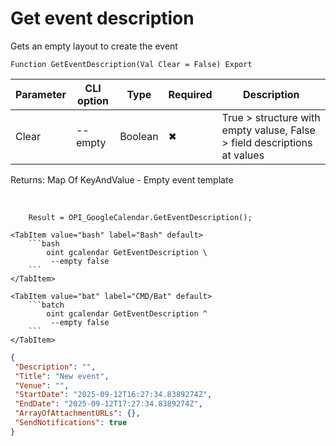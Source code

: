 ﻿---
sidebar_position: 1
description: Get event description and other functions to work with Google Calendar in the Open Integration Package, a free open-source integration library for 1C:Enterprise 8, OneScript and CLI
keywords: [1C, 1С, 1С:Enterprise, 1С:Enterprise 8.3, API, Integration, Services, Exchange, OneScript, CLI, Google Calendar]
---


# Get event description
 Gets an empty layout to create the event



`Function GetEventDescription(Val Clear = False) Export`

  | Parameter | CLI option | Type | Required | Description |
  |-|-|-|-|-|
  | Clear | --empty | Boolean | &#x2716; | True > structure with empty valuse, False > field descriptions at values |

  
  Returns:  Map Of KeyAndValue - Empty event template

<br/>




```bsl title="1C:Enterprise/OneScript code example"
    Result = OPI_GoogleCalendar.GetEventDescription();
```
 

 <Tabs>
  
    <TabItem value="bash" label="Bash" default>
        ```bash
            oint gcalendar GetEventDescription \
             --empty false
        ```
    </TabItem>
  
    <TabItem value="bat" label="CMD/Bat" default>
        ```batch
            oint gcalendar GetEventDescription ^
             --empty false
        ```
    </TabItem>
</Tabs>


```json title="Result"
{
 "Description": "",
 "Title": "New event",
 "Venue": "",
 "StartDate": "2025-09-12T16:27:34.8389274Z",
 "EndDate": "2025-09-12T17:27:34.8389274Z",
 "ArrayOfAttachmentURLs": {},
 "SendNotifications": true
}
```
